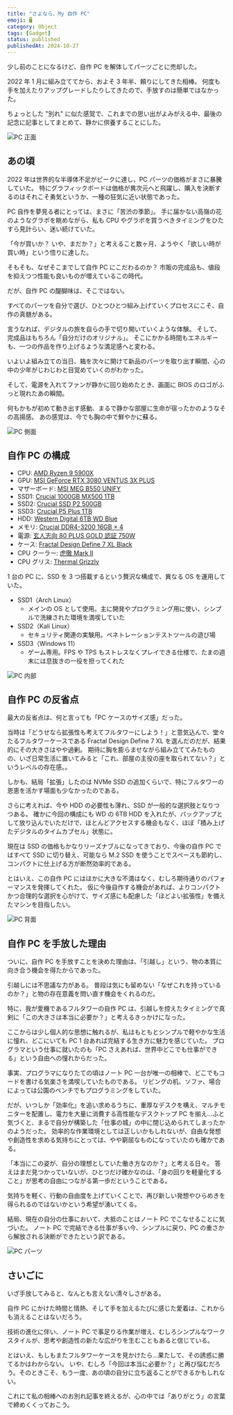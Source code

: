 ```yaml
---
title: "さよなら、My 自作 PC"
emoji: 🖥️
category: Object
tags: [Gadget]
status: published
publishedAt: 2024-10-27
---
```


少し前のことになるけど、自作 PC を解体してパーツごとに売却した。

2022 年 1 月に組み立ててから、およそ 3 年半、頼りにしてきた相棒。
何度も手を加えたりアップグレードしたりしてきたので、手放すのは簡単ではなかった。

ちょっとした "別れ" に似た感覚で、これまでの思い出がよみがえる中、最後の記念に記事としてまとめて、静かに供養することにした。

![PC 正面](/images/object/2024-10-27/01.jpg "シンプルだが巨大な PC ケース")

## あの頃

2022 年は世界的な半導体不足がピークに達し、PC パーツの価格がまさに暴騰していた。
特にグラフィックボードは価格が異次元へと飛躍し、購入を決断するのはそれこそ勇気というか、一種の狂気に近い状態であった。

PC 自作を夢見る者にとっては、まさに「苦渋の季節」。
手に届かない高嶺の花のようなグラボを眺めながら、私も CPU やグラボを買うべきタイミングをひたすら見計らい、迷い続けていた。

「今が買いか？ いや、まだか？」と考えること数ヶ月、ようやく「欲しい時が買い時」という悟りに達した。

そもそも、なぜそこまでして自作 PC にこだわるのか？
市販の完成品も、値段を抑えつつ性能も良いものが増えているこの時代。

だが、自作 PC の醍醐味は、そこではない。

すべてのパーツを自分で選び、ひとつひとつ組み上げていくプロセスにこそ、自作の真髄がある。

言うなれば、デジタルの旅を自らの手で切り開いていくような体験。
そして、完成品はもちろん「自分だけのオリジナル」。
そこにかかる時間もエネルギーも、一つの作品を作り上げるような満足感へと変わる。

いよいよ組み立ての当日、箱を次々に開けて新品のパーツを取り出す瞬間、心の中の少年がじわじわと目覚めていくのがわかった。

そして、電源を入れてファンが静かに回り始めたとき、画面に BIOS のロゴがふっと現れたあの瞬間。

何もかもが初めて動き出す感動、まるで静かな部屋に生命が宿ったかのようなその高揚感。
あの感覚は、今でも胸の中で鮮やかに蘇る。

![PC 側面](/images/object/2024-10-27/02.jpg "PC ケースの側面")

## 自作 PC の構成

- CPU: [AMD Ryzen 9 5900X](https://amzn.asia/d/73E1e1z)
- GPU: [MSI GeForce RTX 3080 VENTUS 3X PLUS](https://amzn.asia/d/cnWntFe)
- マザーボード: [MSI MEG B550 UNIFY](https://amzn.asia/d/4Cm2VKk)
- SSD1: [Crucial 1000GB MX500 1TB](https://amzn.asia/d/1mxAJ4W)
- SSD2: [Crucial SSD P2 500GB](https://amzn.asia/d/3VerihK)
- SSD3: [Crucial P5 Plus 1TB](https://amzn.asia/d/gEAp1rT)
- HDD: [Western Digital 6TB WD Blue](https://amzn.asia/d/fzNSwsN)
- メモリ: [Crucial DDR4-3200 16GB × 4](https://amzn.asia/d/cgsopXp)
- 電源: [玄人志向 80 PLUS GOLD 認証 750W](https://amzn.asia/d/irPqRC6)
- ケース: [Fractal Design Define 7 XL Black](https://amzn.asia/d/01fFPHn)
- CPU クーラー: [虎徹 Mark II](https://amzn.asia/d/59slENf)
- CPU グリス: [Thermal Grizzly](https://amzn.asia/d/a3otmcl)

1 台の PC に、SSD を 3 つ搭載するという贅沢な構成で、異なる OS を運用していた。

- SSD1（Arch Linux）
  - メインの OS として使用。主に開発やプログラミング用に使い、シンプルで洗練された環境を満喫していた
- SSD2（Kali Linux）
  - セキュリティ関連の実験用。ペネトレーションテストツールの遊び場
- SSD3（Windows 11）
  - ゲーム専用。FPS や TPS もストレスなくプレイできる仕様で、たまの週末には息抜きの一役を担ってくれた

![PC 内部](/images/object/2024-10-27/03.jpg "PC 内部。本格水冷で組んでもスペースに余裕がありそう")

## 自作 PC の反省点

最大の反省点は、何と言っても「PC ケースのサイズ感」だった。

当時は「どうせなら拡張性も考えてフルタワーにしよう！」と意気込んで、堂々たるフルタワーケースである Fractal Design Define 7 XL を選んだのだが、結果的にその大きさはやや過剰。
期待に胸を膨らませながら組み立ててみたものの、いざ日常生活に置いてみると「これ、部屋の主役の座を取られてない？」というレベルの存在感。。

しかも、結局「拡張」したのは NVMe SSD の追加くらいで、特にフルタワーの恩恵を活かす場面も少なかったのである。

さらに考えれば、今や HDD の必要性も薄れ、SSD が一般的な選択肢となりつつある。
確かに今回の構成にも WD の 6TB HDD を入れたが、バックアップとして放り込んでいただけで、ほとんどアクセスする機会もなく、ほぼ「積み上げたデジタルのタイムカプセル」状態に。

現在は SSD の価格もかなりリーズナブルになってきており、今後の自作 PC ではすべて SSD に切り替え、可能なら M.2 SSD を使うことでスペースも節約し、コンパクトに仕上げる方が断然効率的である。

とはいえ、この自作 PC にはほかに大きな不満はなく、むしろ期待通りのパフォーマンスを発揮してくれた。
仮に今後自作する機会があれば、よりコンパクトかつ合理的な選択を心がけて、サイズ感にも配慮した「ほどよい拡張性」を備えたマシンを目指したい。

![PC 背面](/images/object/2024-10-27/04.jpg "PC 背面。コードは綺麗にまとめた")

## 自作 PC を手放した理由

ついに、自作 PC を手放すことを決めた理由は、「引越し」という、物の本質に向き合う機会を得たからであった。

引越しには不思議な力がある。
普段は気にも留めない「なぜこれを持っているのか？」と物の存在意義を問い直す機会をくれるのだ。

特に、我が愛機であるフルタワーの自作 PC は、引越しを控えたタイミングで真剣に「この大きさは本当に必要か？」と考えるきっかけになった。

ここからは少し個人的な思想に触れるが、私はもともとシンプルで軽やかな生活に憧れ、どこにいても PC 1 台あれば完結する生き方に魅力を感じていた。
プログラマという仕事に就いたのも「PC さえあれば、世界中どこでも仕事ができる」という自由への憧れからだった。

事実、プログラマになりたての頃はノート PC 一台が唯一の相棒で、どこでもコードを書ける気楽さを満喫していたものである。
リビングの机、ソファ、場合によっては公園のベンチでもプログラミングをしていた。

だが、いつしか「効率化」を追い求めるうちに、重厚なデスクを構え、マルチモニターを配置し、電力を大量に消費する高性能なデスクトップ PC を揃え…ふと気づくと、まるで自分が構築した「仕事の城」の中に閉じ込められてしまったかのようだった。
効率的な作業環境としては正しいかもしれないが、自由な発想や創造性を求める気持ちにとっては、やや窮屈なものになっていたのも確かである。

「本当にこの姿が、自分の理想としていた働き方なのか？」と考える日々。
答えはまだ見つかっていないが、ひとつだけ確かなのは、「身の回りを軽量化すること」が思考の自由につながる第一歩だということである。

気持ちを軽く、行動の自由度を上げていくことで、再び新しい発想やひらめきを得られるのではないかという希望が湧いてくる。

結局、現在の自分の仕事において、大抵のことはノート PC でこなせることに気づいた。
ノート PC で完結できる仕事が多い今、シンプルに戻り、PC の重さから解放される決断ができたという訳である。

![PC パーツ](/images/object/2024-10-27/05.jpg "バラした後の PC パーツ")

## さいごに

いざ手放してみると、なんとも言えない清々しさがある。

自作 PC にかけた時間と情熱、そして手を加えるたびに感じた愛着は、これからも消えることはないだろう。

技術の進化に伴い、ノート PC で事足りる作業が増え、むしろシンプルなワークスタイルが、思考や創造性の新たな広がりを生むこともあると信じている。

とはいえ、もしもまたフルタワーケースを見かけたら…果たして、その誘惑に勝てるかはわからない。
いや、むしろ「今回は本当に必要か？」と再び悩むだろう。そのときこそ、もう一度、あの頃の自分に立ち返ることができるかもしれない。

これにて私の相棒へのお別れ記事を終えるが、心の中では「ありがとう」の言葉で締めくくっておこう。
